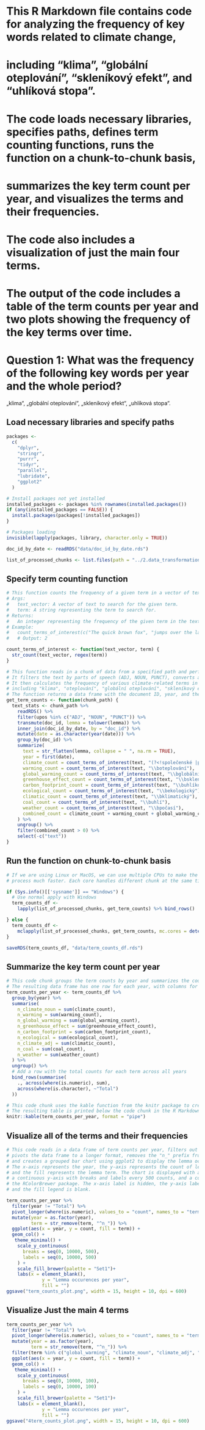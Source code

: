 # This R Markdown file contains code for analyzing the frequency of key words related to climate change,
# including "klima", "globální oteplování", "skleníkový efekt", and "uhlíková stopa". 
# The code loads necessary libraries, specifies paths, defines term counting functions, runs the function on a chunk-to-chunk basis, 
# summarizes the key term count per year, and visualizes the terms and their frequencies. 
# The code also includes a visualization of just the main four terms.
# The output of the code includes a table of the term counts per year and two plots showing the frequency of the key terms over time.

# Question 1: What was the frequency of the following key words per year and the whole period?

„klima“, „globální oteplování“, „skleníkový efekt“, „uhlíková stopa“.

## Load necessary libraries and specify paths
```r
packages <-
  c(
    "dplyr",
    "stringr",
    "purrr",
    "tidyr",
    "parallel",
    "lubridate",
    "ggplot2"
  )

# Install packages not yet installed
installed_packages <- packages %in% rownames(installed.packages())
if (any(installed_packages == FALSE)) {
  install.packages(packages[!installed_packages])
}

# Packages loading
invisible(lapply(packages, library, character.only = TRUE))

doc_id_by_date <- readRDS("data/doc_id_by_date.rds")

list_of_processed_chunks <- list.files(path = "../2.data_transformations/data/udpipe_processed", pattern = "*.rds", full.names = TRUE)

```

## Specify term counting function
```r
# This function counts the frequency of a given term in a vector of text.
# Args:
#   text_vector: A vector of text to search for the given term.
#   term: A string representing the term to search for.
# Returns:
#   An integer representing the frequency of the given term in the text vector.
# Example:
#   count_terms_of_interest(c("The quick brown fox", "jumps over the lazy dog"), "the")
#   # Output: 2

count_terms_of_interest <- function(text_vector, term) {
  str_count(text_vector, regex(term))
}

# This function reads in a chunk of data from a specified path and performs text analysis on it.
# It filters the text by parts of speech (ADJ, NOUN, PUNCT), converts all lemmas to lowercase, and joins the data with a document ID by date. 
# It then calculates the frequency of various climate-related terms in the text, 
# including "klima", "oteplování", "globální oteplování", "skleníkový efekt", "uhlíkový stopa", "ekologický", "klimatický", "uhlí", and "počasí". 
# The function returns a data frame with the document ID, year, and the frequency of each term in the text.
get_term_counts <- function(chunk_path) {
  text_stats <- chunk_path %>%
    readRDS() %>%
    filter(upos %in% c("ADJ", "NOUN", "PUNCT")) %>%
    transmute(doc_id, lemma = tolower(lemma)) %>%
    inner_join(doc_id_by_date, by = "doc_id") %>%
    mutate(date = as.character(year(date))) %>%
    group_by(doc_id) %>%
    summarize(
      text = str_flatten(lemma, collapse = " ", na.rm = TRUE),
      year = first(date),
      climate_count = count_terms_of_interest(text, "(?<!společenské |politické )klima\\b"),
      warming_count = count_terms_of_interest(text, "\\boteplování"),
      global_warming_count = count_terms_of_interest(text, "\\bglobální oteplování"),
      greenhouse_effect_count = count_terms_of_interest(text, "\\bskleníkový efekt"),
      carbon_footprint_count = count_terms_of_interest(text, "\\buhlíkový stopa"),
      ecological_count = count_terms_of_interest(text, "\\bekologický"),
      climatic_count = count_terms_of_interest(text, "\\bklimatický"),
      coal_count = count_terms_of_interest(text, "\\buhlí"),
      weather_count = count_terms_of_interest(text, "\\bpočasí"),
      combined_count = climate_count + warming_count + global_warming_count + greenhouse_effect_count + carbon_footprint_count + ecological_count + climatic_count + coal_count + weather_count
    ) %>%
    ungroup() %>%
    filter(combined_count > 0) %>%
    select(-c("text"))
}
```

## Run the function on chunk-to-chunk basis
```r

# If we are using Linux or MacOS, we can use multiple CPUs to make the whole
# process much faster. Each core handles different chunk at the same time.

if (Sys.info()[['sysname']] == "Windows") {
  # Use normal apply with Windows
  term_counts_df <-
    lapply(list_of_processed_chunks, get_term_counts) %>% bind_rows()

} else {
  term_counts_df <-
    mclapply(list_of_processed_chunks, get_term_counts, mc.cores = detectCores() - 2) %>% bind_rows()
}

saveRDS(term_counts_df, "data/term_counts_df.rds")
```

## Summarize the key term count per year
```r
# This code chunk groups the term counts by year and summarizes the counts for each term.
# The resulting data frame has one row for each year, with columns for each term and the count of that term for that year.
term_counts_per_year <- term_counts_df %>%
  group_by(year) %>%
  summarise(
    n_climate_noun = sum(climate_count),
    n_warming = sum(warming_count),
    n_global_warming = sum(global_warming_count),
    n_greenhouse_effect = sum(greenhouse_effect_count),
    n_carbon_footprint = sum(carbon_footprint_count),
    n_ecological = sum(ecological_count),
    n_climate_adj = sum(climatic_count),
    n_coal = sum(coal_count),
    n_weather = sum(weather_count)
  ) %>%
  ungroup() %>%
  # Add a row with the total counts for each term across all years
  bind_rows(summarise(
    ., across(where(is.numeric), sum),
    across(where(is.character), ~"Total")
  ))

# This code chunk uses the kable function from the knitr package to create a table of the term counts per year in markdown format.
# The resulting table is printed below the code chunk in the R Markdown document.
knitr::kable(term_counts_per_year, format = "pipe")

```

## Visualize all of the terms and their frequencies
```r
# This code reads in a data frame of term counts per year, filters out the "Total" row, 
# pivots the data frame to a longer format, removes the "n_" prefix from the term column, 
# and creates a grouped bar chart using ggplot2 to display the lemma occurrences per year. 
# The x-axis represents the year, the y-axis represents the count of lemma occurrences, 
# and the fill represents the lemma term. The chart is displayed with a minimal theme, 
# a continuous y-axis with breaks and labels every 500 counts, and a color palette from 
# the RColorBrewer package. The x-axis label is hidden, the y-axis label is "Lemma occurrences per year", 
# and the fill legend is blank.

term_counts_per_year %>%
  filter(year != "Total") %>% 
  pivot_longer(where(is.numeric), values_to = "count", names_to = "term") %>% 
  mutate(year = as.factor(year),
         term = str_remove(term, "^n_")) %>% 
  ggplot(aes(x = year, y = count, fill = term)) +
  geom_col() +
   theme_minimal() +
    scale_y_continuous(
      breaks = seq(0, 10000, 500),
      labels = seq(0, 10000, 500)
    ) +
    scale_fill_brewer(palette = "Set1")+ 
    labs(x = element_blank(),
             y = "Lemma occurences per year",
             fill = "")
ggsave("term_counts_plot.png", width = 15, height = 10, dpi = 600)
```

## Visualize Just the main 4 terms
```r
term_counts_per_year %>%
  filter(year != "Total") %>% 
  pivot_longer(where(is.numeric), values_to = "count", names_to = "term") %>% 
  mutate(year = as.factor(year),
         term = str_remove(term, "^n_")) %>% 
  filter(term %in% c("global_warming", "climate_noun", "climate_adj", "greenhouse_effect", "carbon_footprint")) %>% 
  ggplot(aes(x = year, y = count, fill = term)) +
  geom_col() +
   theme_minimal() +
    scale_y_continuous(
      breaks = seq(0, 10000, 100),
      labels = seq(0, 10000, 100)
    ) +
    scale_fill_brewer(palette = "Set1")+ 
    labs(x = element_blank(),
             y = "Lemma occurences per year",
             fill = "")
ggsave("4term_counts_plot.png", width = 15, height = 10, dpi = 600)
```
